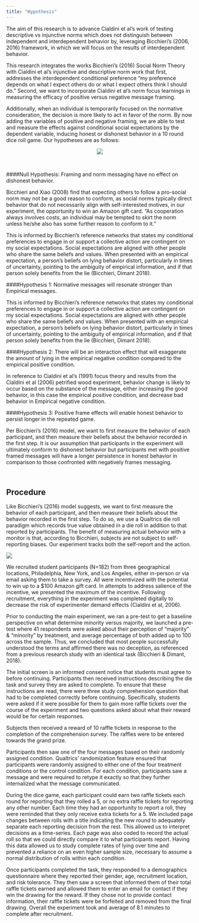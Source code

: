 ```yaml
---
title: "Hypothesis"
---
```


The aim of this research is to advance Cialdini et al’s work of testing descriptive vs injunctive norms which does not distinguish between independent and interdependent behavior by, leveraging Bicchieri’s (2006, 2016) framework, in which we will focus on the results of interdependent behavior.

  This research integrates the works Bicchieri’s (2016) Social Norm Theory with Cialdini et al’s injunctive and descriptive norm work that first, addresses the interdependent conditional preference “my preference depends on what I expect others do or what I expect others think I should do.” Second, we want to incorporate Cialdini et al’s norm focus learnings in measuring the efficacy of positive versus negative message framing. 
  
Additionally, when an individual is temporarily focused on the normative consideration, the decision is more likely to act in favor of the norm. By now adding the variables of positive and negative framing, we are able to test and measure the effects against conditional social expectations by the dependent variable,  inducing honest or dishonest behavior in a 10 round dice roll game. Our hypotheses are as follows: 

<center>
![](Hypothesis.png)
</center>

&nbsp;
&nbsp;
&nbsp;


####Null Hypothesis:  Framing and norm messaging have no effect on dishonest behavior. 


  Bicchieri and Xiao (2008) find that expecting others to follow a pro-social norm may not be a good reason to conform, as social norms typically direct behavior that do not necessarily align with self-interested motives, in our experiment, the opportunity to win an Amazon gift card. “As cooperation always involves costs, an individual may be tempted to skirt the norm unless he/she also has some further reason to conform to it.” 
    
This is informed by Bicchieri’s reference networks that states my conditional preferences to engage in or support a collective action are contingent on my social expectations.  Social expectations are aligned with other people who share the same beliefs and values. When presented with an empirical expectation, a person’s beliefs on lying behavior distort, particularly in times of uncertainty, pointing to the ambiguity of empirical information, and if that person solely benefits from the lie (Bicchieri, Dimant 2018). 


####Hypothesis 1: Normative messages will resonate stronger than Empirical messages.  

This is informed by Bicchieri’s reference networks that states my conditional preferences to engage in or support a collective action are contingent on my social expectations.  Social expectations are aligned with other people who share the same beliefs and values. When presented with an empirical expectation, a person’s beliefs on lying behavior distort, particularly in times of uncertainty, pointing to the ambiguity of empirical information, and if that person solely benefits from the lie (Bicchieri, Dimant 2018). 



####Hypothesis 2: There will be an interaction effect that will exaggerate the amount of lying in the empirical negative condition compared to the empirical positive condition.  
    
  In reference to Cialdini et al’s (1991) focus theory and results from the Cialdini et al (2006) petrified wood experiment, behavior change is likely to occur based on the substance of the message, either increasing the good behavior, in this case the empirical positive condition, and decrease bad behavior in Empirical negative condition. 

####Hypothesis 3: Positive frame effects will enable honest behavior to persist longer in the repeated game.


  Per Bicchieri’s (2016) model, we want to first measure the behavior of each participant, and then measure their beliefs about the behavior recorded in the first step. It is our assumption that participants in the experiment will ultimately conform to dishonest behavior but participants met with positive framed messages will have a longer persistence in honest behavior in comparison to those confronted with negatively frames messaging. 

&nbsp;
&nbsp;

## Procedure

Like Bicchieri’s (2016) model suggests, we want to first measure the behavior of each participant, and then measure their beliefs about the behavior recorded in the first step. To do so, we use a Qualtrics die roll paradigm which records true value obtained in a die roll in addition to that reported by participants. The benefit of measuring actual behavior with a monitor is that, according to Bicchieri, subjects are not subject to self-reporting biases. Our experiment tracks both the self-report and the action. 



![](Experiment Summary.png)

We recruited student participants (N=182) from three geographical locations, Philadelphia, New York, and Los Angeles, either in-person or via email asking them to take a survey. All were  incentivized with the potential to win up to a $100 Amazon gift card. In attempts to address salience of the incentive, we presented the maximum of the incentive. Following recruitment, everything in the experiment was completed digitally to decrease the risk of experimenter demand effects (Cialdini et al, 2006). 

Prior to conducting the main experiment, we ran a pre-test to get a baseline perspective on what determine minority versus majority, we launched a pre-test where 41 respondents were asked about their perception of “majority” & “minority” by treatment, and average percentage of both added up to 100 across the sample.  Thus, we concluded that most people successfully understood the terms and affirmed there was no deception, as referenced from a previous research study with an identical task (Bicchieri & Dimant, 2018). 

The initial screen is an informed consent notice that students must agree to before continuing. Participants then received instructions describing the die task and survey they are asked to complete. To ensure that these instructions are read, there were three study comprehension question that had to be completed correctly before continuing. Specifically, students were asked if it were possible for them to gain more raffle tickets over the course of the experiment and two questions asked about what their reward would be for certain responses. 

Subjects then received a reward of 10 raffle tickets in response to the completion of the comprehension survey. The raffles were to be entered towards the grand prize.

Participants then saw one of the four messages based on their randomly assigned condition. Qualtrics’ randomization feature ensured that participants were randomly assigned to either one of the four treatment conditions or the control condition. For each condition, participants saw a message and were required to retype it exactly so that they further internalized what the message communicated. 

During the dice game, each participant could earn two raffle tickets each round for reporting that they rolled a 5, or no extra raffle tickets for reporting any other number. Each time they had an opportunity to report a roll, they were reminded that they only receive extra tickets for a 5. We included page changes between rolls with a title indicating the new round to adequately separate each reporting decision from the rest. This allowed us to interpret decisions as a time-series. Each page was also coded to record the actual roll so that we could directly compare it to what participants report. Having this data allowed us to study complete rates of lying over time and prevented a reliance on an even higher sample size, necessary to assume a normal distribution of rolls within each condition.

Once participants completed the task, they responded to a demographics questionnaire where they reported their gender, age, recruitment location, and risk tolerance. They then saw a screen that informed them of their total raffle tickets earned and allowed them to enter an email for contact if they win the drawing for the reward. If they chose not to provide contact information, their raffle tickets were be forfeited and removed from the final drawing. Overall the experiment took and average of 8.1 minutes to complete after recruitment.


